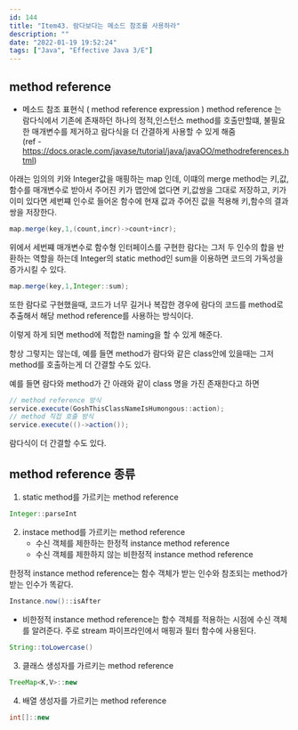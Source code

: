 ```yaml
---
id: 144
title: "Item43. 람다보다는 메소드 참조를 사용하라"
description: ""
date: "2022-01-19 19:52:24"
tags: ["Java", "Effective Java 3/E"]
---
```

## method reference 

- 메소드 참조 표현식 ( method reference expression )
  method reference 는 람다식에서 기존에 존재하던 하나의 정적,인스턴스 method를 호출만할떄, 불필요한 매개변수를 제거하고 람다식을 더 간결하게 사용할 수 있게 해줌   
  (ref - https://docs.oracle.com/javase/tutorial/java/javaOO/methodreferences.html) 

아래는 임의의 키와 Integer값을 매핑하는 map 인데, 이떄의 merge method는 키,값,함수를 매개변수로 받아서 주어진 키가 맵안에 없다면 키,값쌍을 그대로 저장하고, 키가 이미 있다면 세번쨰 인수로 들어온 함수에 현재 값과 주어진 값을 적용해 키,함수의 결과쌍을 저장한다. 

```java
map.merge(key,1,(count,incr)->count+incr);
```

위에서 세번쨰 매개변수로 함수형 인터페이스를 구현한 람다는 그저 두 인수의 합을 반환하는 역할을 하는데 Integer의 static method인 sum을 이용하면 코드의 가독성을 증가시킬 수 있다.

```java
map.merge(key,1,Integer::sum);
```

또한 람다로 구현했을때, 코드가 너무 길거나 복잡한 경우에 람다의 코드를 method로 추출해서 해당 method reference를 사용하는 방식이다. 

이렇게 하게 되면 method에 적합한 naming을 할 수 있게 해준다.


항상 그렇지는 않는데, 예를 들면 method가 람다와 같은 class안에 있을때는 그저 method를 호출하는게 더 간결할 수도 있다.

예를 들면 람다와 method가 간 아래와 같이 class 명을 가진 존재한다고 하면

```java
// method reference 방식
service.execute(GoshThisClassNameIsHumongous::action);
// method 직접 호출 방식
service.execute(()->action());
```
람다식이 더 간결할 수도 있다. 

## method reference 종류 

1.  static method를 가르키는 method reference
   
```java
Integer::parseInt
```

2.  instace method를 가르키는 method reference 
    - 수신 객체를 제한하는 한정적 instance method reference 
    - 수신 객체를 제한하지 않는 비한정적 instance method reference 

한정적 instance method reference는 함수 객체가 받는 인수와 참조되는 method가 받는 인수가 똑같다. 

```java
Instance.now()::isAfter 
```

- 비한정적 instance method reference는 함수 객체를 적용하는 시점에 수신 객체를 알려준다. 주로 stream 파이프라인에서 매핑과 필터 함수에 사용된다. 

```java
String::toLowercase()
```

3. 클래스 생성자를 가르키는 method reference 

```java
TreeMap<K,V>::new
```
4. 배열 생성자를 가르키는 method reference

```java
int[]::new
```
